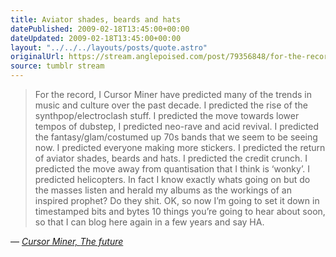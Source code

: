 ```yaml
---
title: Aviator shades, beards and hats
datePublished: 2009-02-18T13:45:00+00:00
dateUpdated: 2009-02-18T13:45:00+00:00
layout: "../../../layouts/posts/quote.astro"
originalUrl: https://stream.anglepoised.com/post/79356848/for-the-record-i-cursor-miner-have-predicted-many
source: tumblr stream
---
```


> For the record, I Cursor Miner have predicted many of the trends in music and culture over the past decade. I predicted the rise of the synthpop/electroclash stuff. I predicted the move towards lower tempos of dubstep, I predicted neo-rave and acid revival. I predicted the fantasy/glam/costumed up 70s bands that we seem to be seeing now. I predicted everyone making more stickers. I predicted the return of aviator shades, beards and hats. I predicted the credit crunch. I predicted the move away from quantisation that I think is &lsquo;wonky&rsquo;. I predicted helicopters. In fact I know exactly whats going on but do the masses listen and herald my albums as the workings of an inspired prophet? Do they shit. OK, so now I&rsquo;m going to set it down in timestamped bits and bytes 10 things you&rsquo;re going to hear about soon, so that I can blog here again in a few years and say HA.

— <cite>[Cursor Miner, _The future_](http://blogs.myspace.com/index.cfm?fuseaction=blog.view&friendID=57570494&blogID=471509926)</cite>

